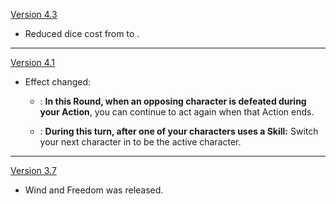 {{Change History/Header}}
[[Version 4.3]]
* Reduced dice cost from {{TCG Cost|1|Matching}} to {{TCG Cost|0|Matching}}.
----
[[Version 4.1]]
* Effect changed:
**{{color|Old}}: '''In this Round, when an opposing character is defeated during your Action''', you can continue to act again when that Action ends.
**{{color|New}}: '''During this turn, after one of your characters uses a Skill:''' Switch your next character in to be the active character.
----
[[Version 3.7]]
* Wind and Freedom was released.